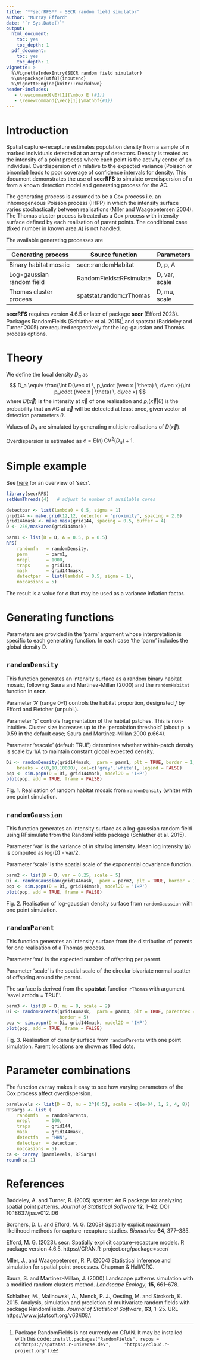 ```yaml
---
title: '**secrRFS** - SECR random field simulator'
author: "Murray Efford"
date: "`r Sys.Date()`"
output: 
  html_document: 
    toc: yes
    toc_depth: 1
  pdf_document: 
    toc: yes
    toc_depth: 1
vignette: > 
  %\VignetteIndexEntry{SECR random field simulator}
  %\usepackage[utf8]{inputenc}
  %\VignetteEngine{knitr::rmarkdown}
header-includes: 
   - \newcommand{\E}[1]{\mbox E (#1)}
   - \renewcommand{\vec}[1]{\mathbf{#1}}
---
```


\vspace{12pt}

# Introduction

Spatial capture--recapture estimates population density from a sample of $n$ 
marked individuals detected at an array of detectors. Density is treated as 
the intensity of a point process where each point is the activity centre of 
an individual. Overdispersion of $n$ relative to the expected variance 
(Poisson or binomial) leads to poor coverage of confidence intervals for 
density. This document demonstrates the use of **secrRFS** to simulate 
overdispersion of $n$ from a known detection model and generating 
process for the AC. 

The generating process is assumed to be a Cox process i.e. an inhomogeneous 
Poisson process (IHPP) in which the intensity surface varies stochastically 
between realisations (M\o ller and Waagepetersen 2004). The Thomas cluster 
process is treated as a Cox process with intensity surface defined by each 
realisation of parent points. The conditional case (fixed number in known 
area $A$) is not handled.

The available generating processes are

|Generating process|Source function| Parameters |
|------------------|---------------|------------|
Binary habitat mosaic | secr::randomHabitat | D, p, A
Log-gaussian random field | RandomFields::RFsimulate | D, var, scale
Thomas cluster process | spatstat.random::rThomas | D, mu, scale

**secrRFS** requires version 4.6.5 or later of package **secr** (Efford 2023). 
Packages RandomFields (Schlather et al. 2015)[^footnote1] and spatstat 
(Baddeley and Turner 2005) are required respectively for  the log-gaussian 
and Thomas process options.

[^footnote1]:Package RandomFields is not currently on CRAN. It may be installed with this code:
`install.packages("RandomFields", repos = c("https://spatstat.r-universe.dev", 
   "https://cloud.r-project.org"))`

# Theory

We define the local density $D_a$ as
$$
D_a \equiv \frac{\int D(\vec x) \, p_\cdot (\vec x | \theta) \, d\vec x}{\int p_\cdot (\vec x | \theta) \, d\vec x}
$$
where $D(\vec x)$ is the intensity at $\vec x$ of one realisation and $p_\cdot(\vec x|\theta)$ is the probability that an AC at $\vec x$ will be detected at least once, given vector of detection parameters $\theta$.

Values of $D_a$ are simulated by generating multiple realisations of $D(\vec x)$.

Overdispersion is estimated as $c = \mbox{E}(n) \, \mbox{CV}^2(D_a) + 1.$

# Simple example

See [here](https://www.otago.ac.nz/density/pdfs/secr-overview.pdf) for an overview of 'secr'.

```r
library(secrRFS)
setNumThreads(4)   # adjust to number of available cores
```

```r
detectpar <- list(lambda0 = 0.5, sigma = 1)
grid144 <- make.grid(12,12, detector = 'proximity', spacing = 2.0)
grid144mask <- make.mask(grid144, spacing = 0.5, buffer = 4)
D <- 256/maskarea(grid144mask)
```

```r
parm1 <- list(D = D, A = 0.5, p = 0.5)
RFS(
	randomfn   = randomDensity,  
	parm       = parm1,
	nrepl      = 1000, 
	traps      = grid144, 
	mask       = grid144mask,
	detectpar  = list(lambda0 = 0.5, sigma = 1),
	noccasions = 5)
```

The result is a value for $c$ that may be used as a variance inflation factor.

# Generating functions 

Parameters are provided in the 'parm' argument whose interpretation is specific 
to each generating function. In each case 'the 'parm' includes the global density D.

## `randomDensity`

This function generates an intensity surface as a random binary habitat mosaic, following Saura and Martinez-Millan (2000) and the `randomHabitat` function in **secr**.

Parameter 'A' (range 0--1) controls the habitat proportion, designated $f$ by Efford and Fletcher (unpubl.).

Parameter 'p' controls fragmentation of the habitat patches. This is non-intuitive. Cluster size increases up to the 'percolation threshold' (about p $\approx 0.59$ in the default case; Saura and Martinez-Millan 2000 p.664).

Parameter 'rescale' (default TRUE) determines whether within-patch density is scale by 1/A to maintain constant global expected density.

```r
Di <- randomDensity(grid144mask,  parm = parm1, plt = TRUE, border = 1, 
	breaks = c(0,10,10000), col=c('grey','white'), legend = FALSE)
pop <- sim.popn(D = Di, grid144mask, model2D = 'IHP')
plot(pop, add = TRUE, frame = FALSE)
```
Fig. 1. Realisation of random habitat mosaic from `randomDensity` (white) with one point simulation.

## `randomGaussian`

This function generates an intensity surface as a log-gaussian random field using RFsimulate from the RandomFields package (Schlather et al. 2015).

Parameter 'var' is the variance of *in situ* log intensity. Mean log intensity ($\mu$) is computed as log(D) - var/2.

Parameter 'scale' is the spatial scale of the exponential covariance function.

```r
parm2 <- list(D = D, var = 0.25, scale = 5)
Di <- randomGaussian(grid144mask,  parm = parm2, plt = TRUE, border = 1)
pop <- sim.popn(D = Di, grid144mask, model2D = 'IHP')
plot(pop, add = TRUE, frame = FALSE)
```
Fig. 2. Realisation of log-gaussian density surface from `randomGaussian` with one point simulation.

## `randomParent`

This function generates an intensity surface from the distribution of parents 
for one realisation of a Thomas process. 

Parameter 'mu' is the expected number of offspring per parent.

Parameter 'scale' is the spatial scale of the circular bivariate normal 
scatter of offspring around the parent.

The surface is derived from the **spatstat** function `rThomas` with argument 'saveLambda = TRUE'.

```r
parm3 <- list(D = D, mu = 8, scale = 2)
Di <- randomParents(grid144mask,  parm = parm3, plt = TRUE, parentcex = 0.6,
					border = 5)
pop <- sim.popn(D = Di, grid144mask, model2D = 'IHP')
plot(pop, add = TRUE, frame = FALSE)
```
Fig. 3. Realisation of density surface from `randomParents` with one point simulation. Parent locations are shown as filled dots.

# Parameter combinations

The function `carray` makes it easy to see how varying parameters of the Cox 
process affect overdispersion.

```r
parmlevels <- list(D = D, mu = 2^(0:5), scale = c(1e-04, 1, 2, 4, 8))
RFSargs <- list (
    randomfn   = randomParents, 
    nrepl      = 100, 
	traps      = grid144, 
	mask       = grid144mask, 
    detectfn   = 'HHN', 
	detectpar  = detectpar, 
    noccasions = 5)
ca <- carray (parmlevels, RFSargs)
round(ca,1)
```

# References

Baddeley, A. and Turner, R. (2005) spatstat: An R package for analyzing spatial point
  patterns. *Journal of Statistical Software* **12**, 1--42. DOI: 10.18637/jss.v012.i06

Borchers, D. L. and Efford, M. G. (2008) Spatially explicit maximum likelihood methods for capture--recapture studies. *Biometrics* **64**, 377--385.

Efford, M. G. (2023). secr: Spatially explicit capture--recapture models. R package version
  4.6.5. https://CRAN.R-project.org/package=secr/
  
M\o ller, J., and Waagepetersen, R. P. (2004) Statistical inference and simulation for spatial point processes. Chapman & Hall/CRC.

Saura, S. and Martinez-Millan, J. (2000) Landscape patterns simulation
with a modified random clusters method. *Landscape Ecology*,
**15**, 661--678.

Schlather, M., Malinowski, A., Menck, P. J., Oesting, M. and Strokorb, K. 2015. Analysis, simulation and prediction of multivariate random fields with package RandomFields. *Journal of Statistical Software*, **63**, 1--25. URL https://www.jstatsoft.org/v63/i08/.
  
[secr-manual.pdf]: https://www.otago.ac.nz/density/pdfs/secr-manual.pdf
[secr-overview.pdf]: https://www.otago.ac.nz/density/pdfs/secr-overview.pdf
[secr-datainput.pdf]: https://www.otago.ac.nz/density/pdfs/secr-datainput.pdf
[secr-densitysurfaces.pdf]: https://www.otago.ac.nz/density/pdfs/secr-densitysurfaces.pdf
[secr-finitemixtures.pdf]: https://www.otago.ac.nz/density/pdfs/secr-finitemixtures.pdf
[secr-habitatmasks.pdf]: https://www.otago.ac.nz/density/pdfs/secr-habitatmasks.pdf
[secr-markresight.pdf]: https://www.otago.ac.nz/density/pdfs/secr-markresight.pdf
[secr-models.pdf]: https://www.otago.ac.nz/density/pdfs/secr-models.pdf
[secr-multisession.pdf]: https://www.otago.ac.nz/density/pdfs/secr-multisession.pdf
[secr-noneuclidean.pdf]: https://www.otago.ac.nz/density/pdfs/secr-noneuclidean.pdf
[secr-parameterisations.pdf]: https://www.otago.ac.nz/density/pdfs/secr-parameterisations.pdf
[secr-polygondetectors.pdf]: https://www.otago.ac.nz/density/pdfs/secr-polygondetectors.pdf
[secr-sound.pdf]: https://www.otago.ac.nz/density/pdfs/secr-sound.pdf
[secr-spatialdata.pdf]: https://www.otago.ac.nz/density/pdfs/secr-spatialdata.pdf
[secr-telemetry.pdf]: https://www.otago.ac.nz/density/pdfs/secr-telemetry.pdf
[secr-tutorial.pdf]: https://www.otago.ac.nz/density/pdfs/secr-tutorial.pdf
[secr-troubleshooting.pdf]: https://www.otago.ac.nz/density/pdfs/secr-troubleshooting.pdf
[secr-varyingeffort.pdf]: https://www.otago.ac.nz/density/pdfs/secr-varyingeffort.pdf

[secrdesign-vignette.pdf]: https://www.otago.ac.nz/density/pdfs/secrdesign-vignette.pdf
[secrlinear-vignette.pdf]: https://CRAN.R-project.org/package=secrlinear/vignettes/secrlinear-vignette.pdf

[secr-version4.pdf]: https://www.otago.ac.nz/density/pdfs/secr-version4.pdf

[phidot]: http://www.phidot.org/forum/
[secrgroup]: <https://groups.google.com/forum/#!forum/secrgroup>
[CRAN]: https://cran.r-project.org/package=secr
